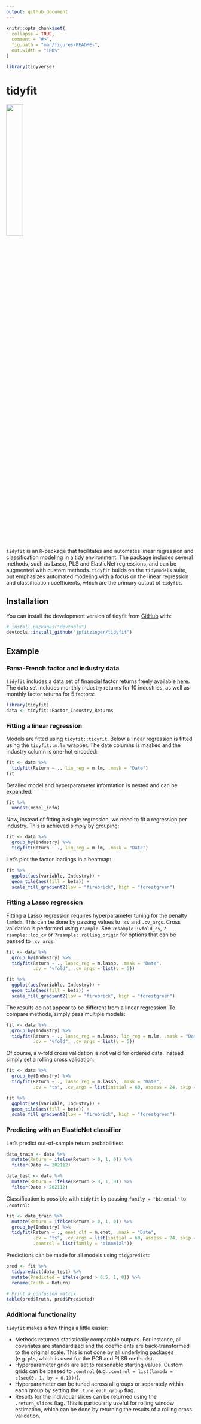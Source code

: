 ```yaml
---
output: github_document
---
```


<!-- README.md is generated from README.Rmd. Please edit that file -->

```r
knitr::opts_chunk$set(
  collapse = TRUE,
  comment = "#>",
  fig.path = "man/figures/README-",
  out.width = "100%"
)

library(tidyverse)
```

# tidyfit

<!-- badges: start -->
<!-- badges: end -->

![](./man/figures/logo_nobackground.png){width=30%}

`tidyfit` is an `R`-package that facilitates and automates linear regression and classification modeling in a tidy environment. The package includes several methods, such as Lasso, PLS and ElasticNet regressions, and can be augmented with custom methods. `tidyfit` builds on the `tidymodels` suite, but emphasizes automated modeling with a focus on the linear regression and classification coefficients, which are the primary output of `tidyfit`. 

## Installation

You can install the development version of tidyfit from [GitHub](https://github.com/) with:

```r
# install.packages("devtools")
devtools::install_github("jpfitzinger/tidyfit")
```

## Example

### Fama-French factor and industry data

`tidyfit` includes a data set of financial factor returns freely available [here](https://mba.tuck.dartmouth.edu/pages/faculty/ken.french/data_library.html). The data set includes monthly industry returns for 10 industries, as well as monthly factor returns for 5 factors:

```r
library(tidyfit)
data <- tidyfit::Factor_Industry_Returns
```

### Fitting a linear regression

Models are fitted using `tidyfit::tidyfit`. Below a linear regression is fitted using the `tidyfit::m.lm` wrapper. The date columns is masked and the industry column is one-hot encoded:

```r
fit <- data %>% 
  tidyfit(Return ~ ., lin_reg = m.lm, .mask = "Date")
fit
```

Detailed model and hyperparameter information is nested and can be expanded:

```r
fit %>% 
  unnest(model_info)
```

Now, instead of fitting a single regression, we need to fit a regression per industry. This is achieved simply by grouping:

```r
fit <- data %>% 
  group_by(Industry) %>% 
  tidyfit(Return ~ ., lin_reg = m.lm, .mask = "Date")
```

Let's plot the factor loadings in a heatmap:

```r
fit %>% 
  ggplot(aes(variable, Industry)) +
  geom_tile(aes(fill = beta)) +
  scale_fill_gradient2(low = "firebrick", high = "forestgreen")
```

### Fitting a Lasso regression

Fitting a Lasso regression requires hyperparameter tuning for the penalty `lambda`. This can be done by passing values to `.cv` and `.cv_args`. Cross validation is performed using `rsample`. See `?rsample::vfold_cv`, `?rsample::loo_cv` or `?rsample::rolling_origin` for options that can be passed to `.cv_args`.

```r
fit <- data %>% 
  group_by(Industry) %>% 
  tidyfit(Return ~ ., lasso_reg = m.lasso, .mask = "Date", 
          .cv = "vfold", .cv_args = list(v = 5))

fit %>% 
  ggplot(aes(variable, Industry)) +
  geom_tile(aes(fill = beta)) +
  scale_fill_gradient2(low = "firebrick", high = "forestgreen")
```

The results do not appear to be different from a linear regression. To compare methods, simply pass multiple models:

```r
fit <- data %>% 
  group_by(Industry) %>% 
  tidyfit(Return ~ ., lasso_reg = m.lasso, lin_reg = m.lm, .mask = "Date", 
          .cv = "vfold", .cv_args = list(v = 5))
```

Of course, a v-fold cross validation is not valid for ordered data. Instead simply set a rolling cross validation:

```r
fit <- data %>% 
  group_by(Industry) %>% 
  tidyfit(Return ~ ., lasso_reg = m.lasso, .mask = "Date", 
          .cv = "ts", .cv_args = list(initial = 60, assess = 24, skip = 24, cumulative = FALSE))

fit %>% 
  ggplot(aes(variable, Industry)) +
  geom_tile(aes(fill = beta)) +
  scale_fill_gradient2(low = "firebrick", high = "forestgreen")
```


### Predicting with an ElasticNet classifier

Let's predict out-of-sample return probabilities:

```r
data_train <- data %>% 
  mutate(Return = ifelse(Return > 0, 1, 0)) %>% 
  filter(Date <= 202112)

data_test <- data %>% 
  mutate(Return = ifelse(Return > 0, 1, 0)) %>% 
  filter(Date > 202112)
```

Classification is possible with `tidyfit` by passing `family = "binomial"` to `.control`:

```r
fit <- data_train %>% 
  mutate(Return = ifelse(Return > 0, 1, 0)) %>% 
  group_by(Industry) %>% 
  tidyfit(Return ~ ., enet_clf = m.enet, .mask = "Date", 
          .cv = "ts", .cv_args = list(initial = 60, assess = 24, skip = 24, cumulative = FALSE),
          .control = list(family = "binomial"))
```

Predictions can be made for all models using `tidypredict`:

```r
pred <- fit %>% 
  tidypredict(data_test) %>% 
  mutate(Predicted = ifelse(pred > 0.5, 1, 0)) %>% 
  rename(Truth = Return)

# Print a confusion matrix
table(pred$Truth, pred$Predicted)
```

### Additional functionality

`tidyfit` makes a few things a little easier:

 - Methods returned statistically comparable outputs. For instance, all covariates are standardized and the coefficients are back-transformed to the original scale. This is not done by all underlying packages (e.g. `pls`, which is used for the PCR and PLSR methods).
 - Hyperparameter grids are set to reasonable starting values. Custom grids can be passed to `.control` (e.g. `.control = list(lambda = c(seq(0, 1, by = 0.1)))`).
 - Hyperparameter can be tuned across all groups or separately within each group by setting the `.tune_each_group` flag.
 - Results for the individual slices can be returned using the `.return_slices` flag. This is particularly useful for rolling window estimation, which can be done by returning the results of a rolling cross validation.



